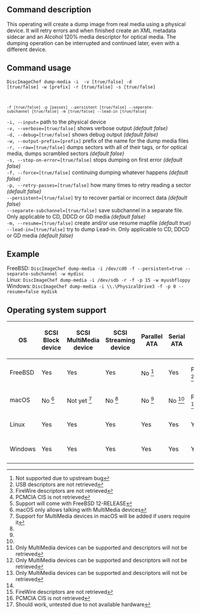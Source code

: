 ==Command description==
This operating will create a dump image from real media using a physical device. It will retry errors and when finished create an XML metadata sidecar and an Alcohol 120% media descriptor for optical media. The dumping operation can be interrupted and continued later, even with a different device.

==Command usage==
<code>DiscImageChef dump-media -i <device> -v [true/false] -d [true/false] -w [prefix] -r [true/false] -s [true/false]
 -f [true/false] -p [passes] --persistent [true/false] --separate-subchannel [true/false] -m [true/false] --lead-in [true/false]</code>

<code>-i, --input=<dump></code> path to the physical device<br />
<code>-v, --verbose=[true/false]</code> shows verbose output ''(default false)''<br />
<code>-d, --debug=[true/false]</code> shows debug output ''(default false)''<br />
<code>-w, --output-prefix=[prefix]</code> prefix of the name for the dump media files<br />
<code>-r, --raw=[true/false]</code> dumps sectors with all of their tags, or for optical media, dumps scrambled sectors ''(default false)''<br />
<code>-s, --stop-on-error=[true/false]</code> stops dumping on first error ''(default false)''<br />
<code>-f, --force=[true/false]</code> continuing dumping whatever happens ''(default false)''<br />
<code>-p, --retry-passes=[true/false]</code> how many times to retry reading a sector ''(default false)''<br />
<code>--persistent=[true/false]</code> try to recover partial or incorrect data ''(default false)''<br />
<code>--separate-subchannel=[true/false]</code> save subchannel in a separate file. Only applicable to CD, DDCD or GD media ''(default false)''<br />
<code>-m, --resume=[true/false]</code> create and/or use resume mapfile ''(default true)''<br />
<code>--lead-in=[true/false]</code> try to dump Lead-in. Only applicable to CD, DDCD or GD media ''(default false)''<br />

==Example==
FreeBSD: <code>DiscImageChef dump-media -i /dev/cd0 -f --persistent=true --separate-subchannel -w mydisc</code><br />
Linux: <code>DiscImageChef dump-media -i /dev/sdb -r -f -p 15 -w myusbfloppy</code><br />
Windows: <code>DiscImageChef dump-media -i \\.\PhysicalDrive3 -f -p 0 --resume=false mydisk</code><br />

==Operating system support==
{|
! OS
! SCSI Block device
! SCSI MultiMedia device
! SCSI Streaming device
! Parallel ATA
! Serial ATA
! USB
! FireWire
! PCMCIA
! SecureDigital / MultiMediaCard
|-
| FreeBSD
| Yes
| Yes
| Yes
| No <ref name="FreeBSD bug">Not supported due to upstream bug</ref>
| Yes
| Partial <ref name="usb">USB descriptors are not retrieved</ref>
| Partial <ref name="firewire">FireWire descriptors are not retrieved</ref>
| Partial <ref name="pcmcia">PCMCIA CIS is not retrieved</ref>
| Not yet <ref name="FreeBSD sd">Support will come with FreeBSD 12-RELEASE</ref>
|-
| macOS
| No <ref name="macOS permissions">macOS only allows talking with MultiMedia devices</ref>
| Not yet <ref name="macOS users">Support for MultiMedia devices in macOS will be added if users require it</ref>
| No <ref name="macOS permissions"/>
| No <ref name="macOS permissions"/>
| No <ref name="macOS permissions"/>
| Partial <ref name="macOS">Only MultiMedia devices can be supported and descriptors will not be retrieved</ref>
| Partial <ref name="macOS">Only MultiMedia devices can be supported and descriptors will not be retrieved</ref>
| Partial <ref name="macOS">Only MultiMedia devices can be supported and descriptors will not be retrieved</ref>
| No <ref name="macOS permissions"/>
|-
| Linux
| Yes
| Yes
| Yes
| Yes
| Yes
| Yes
| Yes
| Yes
| Yes
|-
| Windows
| Yes
| Yes
| Yes
| Yes
| Yes
| Yes
| Partial <ref name="firewire">FireWire descriptors are not retrieved</ref>
| Partial <ref name="pcmcia">PCMCIA CIS is not retrieved</ref>
| Untested <ref name="Windows sd">Should work, untested due to not available hardware</ref>
|}

<references/>